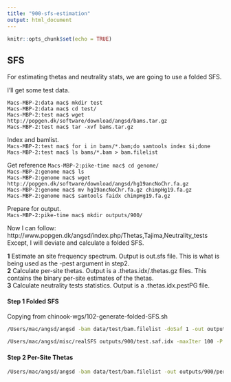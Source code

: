 ```yaml
---
title: "900-sfs-estimation"
output: html_document
---
```


```r
knitr::opts_chunk$set(echo = TRUE)
```

## SFS

For estimating thetas and neutrality stats, we are going to use a folded SFS.  

I'll get some test data.  

`Macs-MBP-2:data mac$ mkdir test`  
`Macs-MBP-2:data mac$ cd test/`  
`Macs-MBP-2:test mac$ wget http://popgen.dk/software/download/angsd/bams.tar.gz`  
`Macs-MBP-2:test mac$ tar -xvf bams.tar.gz`  

Index and bamlist.  
`Macs-MBP-2:test mac$ for i in bams/*.bam;do samtools index $i;done`  
`Macs-MBP-2:test mac$ ls bams/*.bam > bam.filelist`  

Get reference
`Macs-MBP-2:pike-time mac$ cd genome/`  
`Macs-MBP-2:genome mac$ ls`  
`Macs-MBP-2:genome mac$ wget http://popgen.dk/software/download/angsd/hg19ancNoChr.fa.gz`  
`Macs-MBP-2:genome mac$ mv hg19ancNoChr.fa.gz chimpHg19.fa.gz`  
`Macs-MBP-2:genome mac$ samtools faidx chimpHg19.fa.gz`  

Prepare for output.  
`Macs-MBP-2:pike-time mac$ mkdir outputs/900/`  

Now I can follow: http://www.popgen.dk/angsd/index.php/Thetas,Tajima,Neutrality_tests   
Except, I will deviate and calculate a folded SFS.  

  __1__ Estimate an site frequency spectrum. Output is out.sfs file. This is what is being used as the -pest argument in step2.  
  __2__ Calculate per-site thetas. Output is a .thetas.idx/.thetas.gz files. This contains the binary per-site estimates of the thetas.  
  __3__ Calculate neutrality tests statistics. Output is a .thetas.idx.pestPG file.  

#### Step 1 Folded SFS  

Copying from chinook-wgs/102-generate-folded-SFS.sh
```sh
/Users/mac/angsd/angsd -bam data/test/bam.filelist -doSaf 1 -out outputs/900/test -anc ./genome/chimpHg19.fa.gz -GL 2 -fold 1 -nThreads 2 minMapQ 1 -minQ 20

/Users/mac/angsd/misc/realSFS outputs/900/test.saf.idx -maxIter 100 -P 2 > outputs/900/test-realSFS.stdout 2> outputs/900/test-realSFS.stderr
```

#### Step 2 Per-Site Thetas  

```sh
/Users/mac/angsd/angsd -bam data/test/bam.filelist -out outputs/900/per-site -doThetas 1 -doSaf 1 -pest outputs/900/test-realSFS.stdout -anc genome/chimpHg19.fa.gz -GL 1

```


